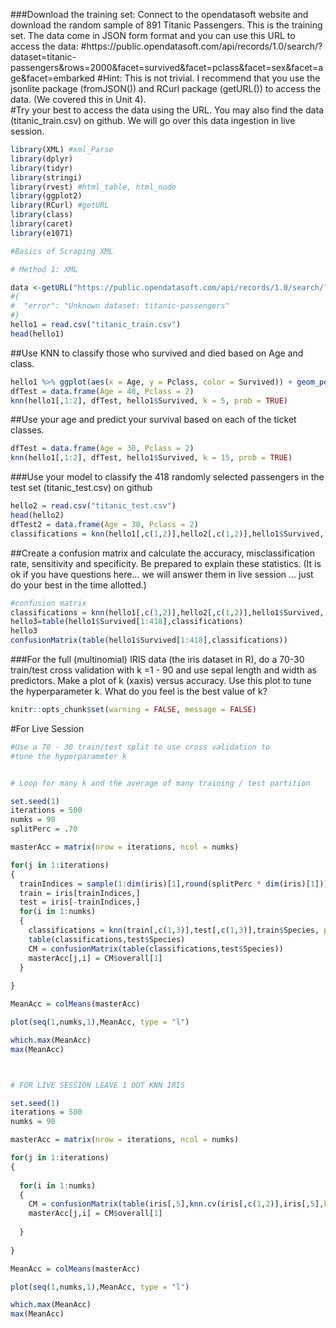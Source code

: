 ###Download the training set: Connect to the opendatasoft website and download the random sample of 891 Titanic Passengers.  This is the training set.   The data come in JSON form format and you can use this URL to access the data:
#https://public.opendatasoft.com/api/records/1.0/search/?dataset=titanic-passengers&rows=2000&facet=survived&facet=pclass&facet=sex&facet=age&facet=embarked
#Hint: This is not trivial. I recommend that you use the jsonlite package (fromJSON()) and RCurl package (getURL()) to access the data. (We covered this in Unit 4).  
#Try your best to access the data using the URL.  You may also find the data (titanic_train.csv) on github.  We will go over this data ingestion in live session. 

```r
library(XML) #xml_Parse
library(dplyr)
library(tidyr)
library(stringi)
library(rvest) #html_table, html_node
library(ggplot2)
library(RCurl) #getURL
library(class)
library(caret)
library(e1071)

#Basics of Scraping XML

# Method 1: XML

data <-getURL("https://public.opendatasoft.com/api/records/1.0/search/?dataset=titanic-passengers&rows=2000&facet=survived&facet=pclass&facet=sex&facet=age&facet=embarked")
#{
#  "error": "Unknown dataset: titanic-passengers"
#}
hello1 = read.csv("titanic_train.csv")
head(hello1)
```
##Use KNN to classify those who survived and died based on Age and class.
```r
hello1 %>% ggplot(aes(x = Age, y = Pclass, color = Survived)) + geom_point()
dfTest = data.frame(Age = 40, Pclass = 2)
knn(hello1[,1:2], dfTest, hello1$Survived, k = 5, prob = TRUE)
```
##Use your age and predict your survival based on each of the ticket classes.  
```r
dfTest = data.frame(Age = 30, Pclass = 2)
knn(hello1[,1:2], dfTest, hello1$Survived, k = 15, prob = TRUE)
```
###Use your model to classify the 418 randomly selected passengers in the test set (titanic_test.csv) on github

```r
hello2 = read.csv("titanic_test.csv")
head(hello2)
dfTest2 = data.frame(Age = 30, Pclass = 2)
classifications = knn(hello1[,c(1,2)],hello2[,c(1,2)],hello1$Survived, prob = TRUE, k = 3)
```
##Create a confusion matrix and calculate the accuracy, misclassification rate, sensitivity and specificity.   Be prepared to explain these statistics. (It is ok if you have questions here… we will answer them in live session … just do your best in the time allotted.)  

```r
#confusion matrix
classifications = knn(hello1[,c(1,2)],hello2[,c(1,2)],hello1$Survived, prob = TRUE, k = 5)
hello3=table(hello1$Survived[1:418],classifications)
hello3
confusionMatrix(table(hello1$Survived[1:418],classifications))
```
###For the full (multinomial) IRIS data (the iris dataset in R), do a 70-30 train/test cross validation with k =1 - 90 and use sepal length and width as predictors.  Make a plot of k (xaxis) versus accuracy.  Use this plot to tune the hyperparameter k.  What do you feel is the best value of k?  


```r
knitr::opts_chunk$set(warning = FALSE, message = FALSE) 
```


#For Live Session
```r
#Use a 70 - 30 train/test split to use cross validation to
#tune the hyperparameter k


# Loop for many k and the average of many training / test partition

set.seed(1)
iterations = 500
numks = 90
splitPerc = .70

masterAcc = matrix(nrow = iterations, ncol = numks)

for(j in 1:iterations)
{
  trainIndices = sample(1:dim(iris)[1],round(splitPerc * dim(iris)[1]))
  train = iris[trainIndices,]
  test = iris[-trainIndices,]
  for(i in 1:numks)
  {
    classifications = knn(train[,c(1,3)],test[,c(1,3)],train$Species, prob = TRUE, k = i)
    table(classifications,test$Species)
    CM = confusionMatrix(table(classifications,test$Species))
    masterAcc[j,i] = CM$overall[1]
  }
  
}

MeanAcc = colMeans(masterAcc)

plot(seq(1,numks,1),MeanAcc, type = "l")

which.max(MeanAcc)
max(MeanAcc)



# FOR LIVE SESSION LEAVE 1 OUT KNN IRIS

set.seed(1)
iterations = 500
numks = 90

masterAcc = matrix(nrow = iterations, ncol = numks)

for(j in 1:iterations)
{
  
  for(i in 1:numks)
  {
    CM = confusionMatrix(table(iris[,5],knn.cv(iris[,c(1,2)],iris[,5],k = i)))
    masterAcc[j,i] = CM$overall[1]
    
  }
  
}

MeanAcc = colMeans(masterAcc)

plot(seq(1,numks,1),MeanAcc, type = "l")

which.max(MeanAcc)
max(MeanAcc)
```

